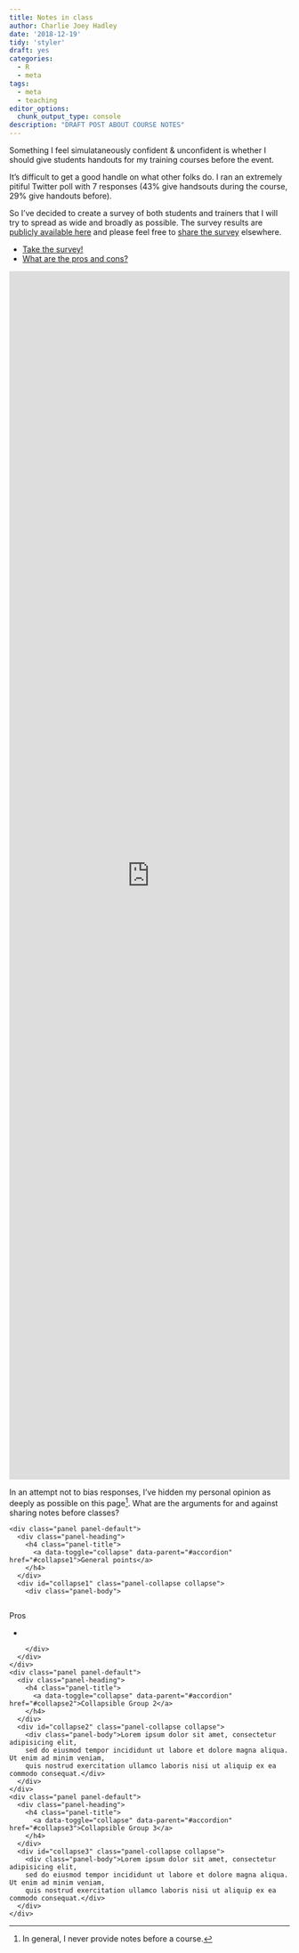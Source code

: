 ```yaml
---
title: Notes in class
author: Charlie Joey Hadley
date: '2018-12-19'
tidy: 'styler'
draft: yes
categories:
  - R
  - meta
tags:
  - meta
  - teaching
editor_options: 
  chunk_output_type: console
description: "DRAFT POST ABOUT COURSE NOTES"
---
```


Something I feel simulataneously confident & unconfident is whether I should give students handouts for my training courses before the event.

It's difficult to get a good handle on what other folks do. I ran an extremely pitiful Twitter poll with 7 responses (43% give handsouts during the course, 29% give handouts before).

So I've decided to create a survey of both students and trainers that I will try to spread as wide and broadly as possible. The survey results are [publicly available here](https://docs.google.com/spreadsheets/d/1Wp14rgAKv3yv8KxpXVHPLpt0dG4HtqEjZLrCr8w2UvA/edit?usp=sharing) and please feel free to [share the survey](https://docs.google.com/forms/d/e/1FAIpQLSfbHMLqX-jctvxZdwyyok96ZSUzXdpIDrMsQ2b-A2X2hVCz1w/viewform?usp=sf_link) elsewhere.

<ul class="nav nav-tabs">
  <li class="active"><a data-toggle="tab" href="#take-the-survey">Take the survey!</a></li>
  <li><a data-toggle="tab" href="#pros-and-cons">What are the pros and cons?</a></li>
</ul>

<div class="tab-content">
  <div id="take-the-survey" class="tab-pane fade in active">
<iframe src="https://docs.google.com/forms/d/e/1FAIpQLSfbHMLqX-jctvxZdwyyok96ZSUzXdpIDrMsQ2b-A2X2hVCz1w/viewform?embedded=true" width="100%" height="2173" frameborder="0" marginheight="0" marginwidth="0">Loading...</iframe>

  </div>
  <div id="pros-and-cons" class="tab-pane fade">

In an attempt not to bias responses, I've hidden my personal opinion as deeply as possible on this page[^1]. What are the arguments for and against sharing notes before classes?

<!--html_preserve-->
<div class="panel-group" id="accordion">
    <div class="panel panel-default">
      <div class="panel-heading">
        <h4 class="panel-title">
          <a data-toggle="collapse" data-parent="#accordion" href="#collapse1">General points</a>
        </h4>
      </div>
      <div id="collapse1" class="panel-collapse collapse">
        <div class="panel-body">
        
<div class="row">

<div class="col-md-6">

Pros

- 

</div>


<div class="col-md-6">

</div>

</div>
        
        </div>
      </div>
    </div>
    <div class="panel panel-default">
      <div class="panel-heading">
        <h4 class="panel-title">
          <a data-toggle="collapse" data-parent="#accordion" href="#collapse2">Collapsible Group 2</a>
        </h4>
      </div>
      <div id="collapse2" class="panel-collapse collapse">
        <div class="panel-body">Lorem ipsum dolor sit amet, consectetur adipisicing elit,
        sed do eiusmod tempor incididunt ut labore et dolore magna aliqua. Ut enim ad minim veniam,
        quis nostrud exercitation ullamco laboris nisi ut aliquip ex ea commodo consequat.</div>
      </div>
    </div>
    <div class="panel panel-default">
      <div class="panel-heading">
        <h4 class="panel-title">
          <a data-toggle="collapse" data-parent="#accordion" href="#collapse3">Collapsible Group 3</a>
        </h4>
      </div>
      <div id="collapse3" class="panel-collapse collapse">
        <div class="panel-body">Lorem ipsum dolor sit amet, consectetur adipisicing elit,
        sed do eiusmod tempor incididunt ut labore et dolore magna aliqua. Ut enim ad minim veniam,
        quis nostrud exercitation ullamco laboris nisi ut aliquip ex ea commodo consequat.</div>
      </div>
    </div>
</div>
<!--/html_preserve-->

  </div>
</div>




<!-- <blockquote class="twitter-tweet" data-lang="en"><p lang="en" dir="ltr">Fellow <a href="https://twitter.com/hashtag/rstats?src=hash&amp;ref_src=twsrc%5Etfw">#rstats</a> trainers and teachers 👋 <br><br>How do you folks handle giving learners handouts/notes for your workshops?<br><br>I personally give handouts after.</p>&mdasCharlie Joeyohn Hadleycharliejjhnhadley) <a href="https://twitter.ccharliejjhnhadley/status/1072876971686809600?ref_src=twsrc%5Etfw">December 12, 2018</a></blockquote> -->
<!-- <script async src="https://platform.twitter.com/widgets.js" charset="utf-8"></script> -->

[^1]: In general, I never provide notes before a course.
